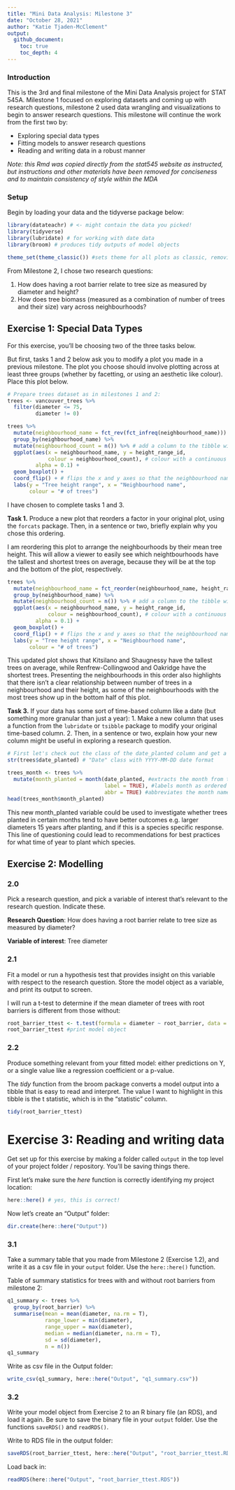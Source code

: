 ```yaml
---
title: "Mini Data Analysis: Milestone 3"
date: "October 28, 2021"
author: "Katie Tjaden-McClement"
output: 
  github_document:
    toc: true
    toc_depth: 4
---
```



### Introduction

This is the 3rd and final milestone of the Mini Data Analysis project for STAT 545A. Milestone 1 focused on exploring datasets and coming up with research questions, milestone 2 used data wrangling and visualizations to begin to answer research questions. This milestone will continue the work from the first two by:

* Exploring special data types 
* Fitting models to answer research questions
* Reading and writing data in a robust manner

_Note: this Rmd was copied directly from the stat545 website as instructed, but instructions and other materials have been removed for conciseness and to maintain consistency of style within the MDA_

### Setup

Begin by loading your data and the tidyverse package below: 

```r
library(datateachr) # <- might contain the data you picked!
library(tidyverse)
library(lubridate) # for working with date data
library(broom) # produces tidy outputs of model objects

theme_set(theme_classic()) #sets theme for all plots as classic, removing backgrounds and gridlines
```

From Milestone 2, I chose two research questions:

1. How does having a root barrier relate to tree size as measured by diameter and height?
2. How does tree biomass (measured as a combination of number of trees and their size) vary across neighbourhoods?


## Exercise 1: Special Data Types

For this exercise, you'll be choosing two of the three tasks below.

But first, tasks 1 and 2 below ask you to modify a plot you made in a previous milestone. The plot you choose should involve plotting across at least three groups (whether by facetting, or using an aesthetic like colour). Place this plot below.

```r
# Prepare trees dataset as in milestones 1 and 2:
trees <- vancouver_trees %>% 
  filter(diameter <= 75,
         diameter != 0)

trees %>% 
  mutate(neighbourhood_name = fct_rev(fct_infreq(neighbourhood_name))) %>% #reorder the factor by increasing frequency of neighbourhood
  group_by(neighbourhood_name) %>% 
  mutate(neighbourhood_count = n()) %>% # add a column to the tibble with tree count for each neighbouhood
  ggplot(aes(x = neighbourhood_name, y = height_range_id,
             colour = neighbourhood_count), # colour with a continuous scale according to # of trees in the neighbourhood
         alpha = 0.1) +
  geom_boxplot() +
  coord_flip() + # flips the x and y axes so that the neighbourhood names fit
  labs(y = "Tree height range", x = "Neighbourhood name",
       colour = "# of trees")
```

I have chosen to complete tasks 1 and 3.

**Task 1.** Produce a new plot that reorders a factor in your original plot, using the `forcats` package. Then, in a sentence or two, briefly explain why you chose this ordering.

I am reordering this plot to arrange the neighbourhoods by their mean tree height. This will allow a viewer to easily see which neightbourhoods have the tallest and shortest trees on average, because they will be at the top and the bottom of the plot, respectively.

```r
trees %>% 
  mutate(neighbourhood_name = fct_reorder(neighbourhood_name, height_range_id, mean)) %>% #reorder the factor by mean tree height
  group_by(neighbourhood_name) %>% 
  mutate(neighbourhood_count = n()) %>% # add a column to the tibble with tree count for each neighbouhood
  ggplot(aes(x = neighbourhood_name, y = height_range_id,
             colour = neighbourhood_count), # colour with a continuous scale according to # of trees in the neighbourhood
         alpha = 0.1) +
  geom_boxplot() +
  coord_flip() + # flips the x and y axes so that the neighbourhood names fit
  labs(y = "Tree height range", x = "Neighbourhood name",
       colour = "# of trees")
```

This updated plot shows that Kitsilano and Shaugnessy have the tallest trees on average, while Renfrew-Collingwood and Oakridge have the shortest trees. Presenting the neighbourhoods in this order also highlights that there isn't a clear relationship between number of trees in a neighbourhood and their height, as some of the neighbourhoods with the most trees show up in the bottom half of this plot.

**Task 3.** If your data has some sort of time-based column like a date (but something more granular than just a year):
    1. Make a new column that uses a function from the `lubridate` or `tsibble` package to modify your original time-based column.
    2. Then, in a sentence or two, explain how your new column might be useful in exploring a research question.
    
```r
# First let's check out the class of the date_planted column and get a look at what the data looks like:
str(trees$date_planted) # "Date" class with YYYY-MM-DD date format

trees_month <- trees %>% 
  mutate(month_planted = month(date_planted, #extracts the month from the date planted data
                               label = TRUE), #labels month as ordered factor of written out month names, rather than numbers
                               abbr = TRUE) #abbreviates the month names
head(trees_month$month_planted)
```

This new month_planted variable could be used to investigate whether trees planted in certain months tend to have better outcomes e.g. larger diameters 15 years after planting, and if this is a species specific response. This line of questioning could lead to recommendations for best practices for what time of year to plant which species.

## Exercise 2: Modelling

### 2.0

Pick a research question, and pick a variable of interest that's relevant to the research question. Indicate these.

**Research Question**: How does having a root barrier relate to tree size as measured by diameter?

**Variable of interest**: Tree diameter

### 2.1

Fit a model or run a hypothesis test that provides insight on this variable with respect to the research question. Store the model object as a variable, and print its output to screen.

I will run a t-test to determine if the mean diameter of trees with root barriers is different from those without:

```r
root_barrier_ttest <- t.test(formula = diameter ~ root_barrier, data = trees)
root_barrier_ttest #print model object
```

### 2.2

Produce something relevant from your fitted model: either predictions on Y, or a single value like a regression coefficient or a p-value. 

The _tidy_ function from the broom package converts a model output into a tibble that is easy to read and interpret. The value I want to highlight in this tibble is the t statistic, which is in the "statistic" column.
  
```r
tidy(root_barrier_ttest)
```

# Exercise 3: Reading and writing data

Get set up for this exercise by making a folder called `output` in the top level of your project folder / repository. You'll be saving things there. 

First let's make sure the _here_ function is correctly identifying my project location:
```r
here::here() # yes, this is correct!
```

Now let's create an "Output" folder:
```r
dir.create(here::here("Output"))
```

### 3.1

Take a summary table that you made from Milestone 2 (Exercise 1.2), and write it as a csv file in your `output` folder. Use the `here::here()` function.

Table of summary statistics for trees with and without root barriers from milestone 2:
```r
q1_summary <- trees %>% 
  group_by(root_barrier) %>% 
  summarise(mean = mean(diameter, na.rm = T),
            range_lower = min(diameter),
            range_upper = max(diameter),
            median = median(diameter, na.rm = T),
            sd = sd(diameter),
            n = n())
q1_summary
```
Write as csv file in the Output folder:
```r
write_csv(q1_summary, here::here("Output", "q1_summary.csv"))
```

### 3.2

Write your model object from Exercise 2 to an R binary file (an RDS), and load it again. Be sure to save the binary file in your `output` folder. Use the functions `saveRDS()` and `readRDS()`. 

Write to RDS file in the output folder:
```r
saveRDS(root_barrier_ttest, here::here("Output", "root_barrier_ttest.RDS"))
```

Load back in:
```r
readRDS(here::here("Output", "root_barrier_ttest.RDS"))
```
